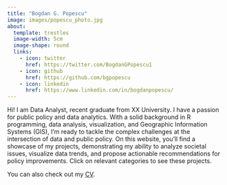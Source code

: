 ```yaml
---
title: "Bogdan G. Popescu"
image: images/popescu_photo.jpg
about:
  template: trestles
  image-width: 5cm
  image-shape: round
  links:
    - icon: twitter
      href: https://twitter.com/BogdanGPopescu1
    - icon: github
      href: https://github.com/bgpopescu
    - icon: linkedin
      href: https://www.linkedin.com/in/bogdanpopescu/
---
```


Hi! I am Data Analyst, recent graduate from XX University. I have a passion for public policy and data analytics. With a solid background in R programming, data analysis, visualization, and Geographic Information Systems (GIS), I’m ready to tackle the complex challenges at the intersection of data and public policy. On this website, you’ll find a showcase of my projects, demonstrating my ability to analyze societal issues, visualize data trends, and propose actionable recommendations for policy improvements. Click on relevant categories to see these projects.

You can also check out my <a href="/cv/bogdan-popescu-cv.pdf" target="_blank">CV</a>.
